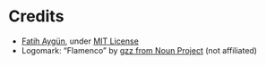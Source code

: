# Credits

- [Fatih Aygün](https://github.com/cyco130), under [MIT License](https://opensource.org/licenses/MIT)
- Logomark: “Flamenco” by [gzz from Noun Project](https://thenounproject.com/term/flamenco/111303) (not affiliated)
